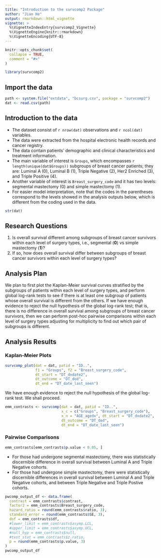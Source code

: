 ```yaml
---
title: "Introduction to the survcomp2 Package"
author: "Jian He"
output: rmarkdown::html_vignette
vignette: >
  %\VignetteIndexEntry{survcomp2_Vignette}
  %\VignetteEngine{knitr::rmarkdown}
  %\VignetteEncoding{UTF-8}
---
```


```r
knitr::opts_chunk$set(
  collapse = TRUE,
  comment = "#>"
)
```

```r
library(survcomp2)
```

## Import the data
```r
path <- system.file("extdata", "bcsurg.csv", package = "survcomp2")
dat <- read.csv(path)
```

## Introduction to the data

* The dataset consist of `r nrow(dat)` observations and `r ncol(dat)` variables.
* The data were extracted from the hospital electronic health records and cancer registry.
* The data contain patients' demographic and clinical characteristics and treatment information.
* The main variable of interest is `Groups`, which encompasses `r length(unique(dat$Groups))` subgroups of breast cancer patients; they are: Luminal A (0), Luminal B (1), Triple Negative (2), Her2 Enriched (3), and Triple Positive (4). 
* Another variable of interest is `Breast_surgery_code` and it has two levels: segmental mastectomy (0) and simple mastectomy (1).
* For easier model interpretation, note that the codes in the parentheses correspond to the levels showed in the analysis outputs below, which is different from the coding used in the data.

```r
str(dat)
```
## Research Questions
1. Is overall survival different among subgroups of breast cancer survivors within each level of surgery types, i.e., segmental (**0**) vs simple mastectomy (**1**)? 
2. If so, how does overall survival differ between subgroups of breast cancer survivors within each level of surgery types?

## Analysis Plan
We plan to first plot the Kaplan-Meier survival curves stratified by the subgroups of patients within each level of surgery types, and perform global log-rank tests to see if there is at least one subgroup of patients whose overall survival is different from the others. If we have enough evidence to reject the null hypothesis of the global log-rank test; that is, there is no difference in overall survival among subgroups of breast cancer survivors, then we can perform post-hoc pairwise comparisons within each level of surgery types adjusting for multiplicity to find out which pair of subgroups is different.

## Analysis Results
### Kaplan-Meier Plots
```r
survcomp_plot(dat = dat, patid = "ID..", 
              f1 = "Groups", f2 = "Breast_surgery_code",
              dt_start = "DT_dxdate2",
              dt_outcome = "DT_dod", 
              dt_end = "DT_date_last_seen")
```
We have enough evidence to reject the null hypothesis of the global log-rank test. We shall proceed.
```r
emm_contrasts <- survcomp(dat = dat, patid = "ID..",
                          x_c = c("Groups", "Breast_surgery_code"),
                          x_n = "AGE_agedx", dt_start = "DT_dxdate2",
                          dt_outcome = "DT_dod",
                          dt_end = "DT_date_last_seen")
```

### Pairwise Comparisons
```r
emm_contrasts[emm_contrasts$p.value < 0.05, ]
```
* For those had undergone segmental mastectomy, there was statistically discernible difference in overall survival between Luminal A and Triple Negative cohorts.
* For those had undergone simple mastectomy, there were statistically discernible differences in overall survival between Luminal A and Triple Negative cohorts, and between Triple Negative and Triple Postive cohorts.

```r
pwcomp_output_df <- data.frame(
  contrast = emm_contrasts$contrast,
  factor2 = emm_contrasts$Breast_surgery_code,
  hazard_ratio = round(emm_contrasts$ratio, 3),
  standard_error = round(emm_contrasts$SE, 3),
  dof = emm_contrasts$df,
  #lower_limit = emm_contrasts$asymp.LCL,
  #upper_limit = emm_contrasts$asymp.UCL,
  #null_hyp = emm_contrasts$null,
  #test_stat = emm_contrasts$z.ratio,
  p = round(emm_contrasts$p.value, 3)
)
pwcomp_output_df
```

